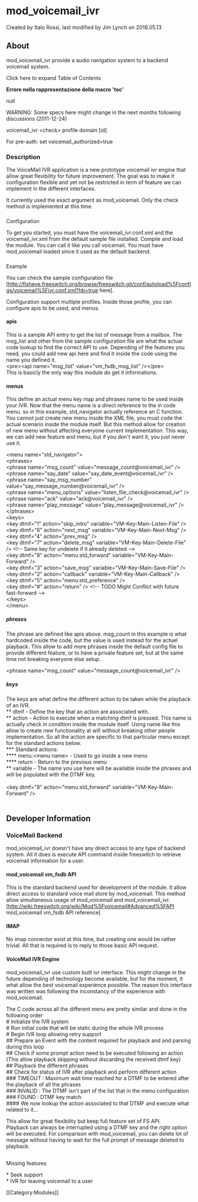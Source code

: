 
# mod_voicemail_ivr 

 Created by  Italo Rossi, last modified by  Jim Lynch on 2018.05.13

## About

mod\_voicemail\_ivr provide a audio navigation system to a backend voicemail system.

Click here to expand Table of Contents

**Errore nella rappresentazione della macro 'toc'**

null

WARNING: Some specs here might change in the next months following discussions (2011-12-24)  
  
voicemail_ivr &lt;check> profile domain [id]

For pre-auth: set voicemail_authorized=true  
  
### Description

  
The VoiceMail IVR application is a new prototype voicemail ivr engine that allow great flexibility for future improvement. The goal was to make it configuration flexible and yet not be restricted in term of feature we can implement in the different interfaces.

It currently used the exact argument as mod\_voicemail. Only the check method is implemented at this time.

###   
Configuration

  
To get you started, you must have the voicemail\_ivr.conf.xml and the voicemail\_ivr.xml from the default sample file installed. Compile and load the module. You can call it like you call voicemail. You must have mod\_voicemail loaded since it used as the default backend.

###   
Example

  
You can check the sample configuration file \[<http://fisheye.freeswitch.org/browse/freeswitch.git/conf/autoload%5Fconfigs/voicemail%5Fivr.conf.xml?hb=true> here\].

Configuration support multiple profiles. Inside those profile, you can configure apis to be used, and menus.

#### apis

  
This is a sample API entry to get the list of message from a mailbox. The msg\_list and other from the sample configuration file are what the actual code lookup to find the correct API to use. Depending of the features you need, you could add new api here and find it inside the code using the name you defined it.  
&lt;pre>&lt;api name="msg\_list" value="vm\_fsdb\_msg\_list" />&lt;/pre>  
This is basicly the only way this module do get it informations.

#### menus

This define an actual menu key map and phrases name to be used inside your IVR. Now that the menu name is a direct reference to the in code menu. so in this example, std\_navigator actually reference an C function. You cannot just create new menu inside the XML file, you must code the actual scenario inside the module itself. But this method allow for creation of new menu without affecting everyone current implementation. This way, we can add new feature and menu, but if you don't want it, you just never use it.

  
&lt;menu name="std_navigator">  
 &lt;phrases>  
 &lt;phrase name="msg_count" value="message_count@voicemail_ivr" />  
 &lt;phrase name="say_date" value="say_date_event@voicemail_ivr" />  
 &lt;phrase name="say_msg_number" value="say_message_number@voicemail_ivr" />  
 &lt;phrase name="menu_options" value="listen_file_check@voicemail_ivr" />  
 &lt;phrase name="ack" value="ack@voicemail_ivr" />  
 &lt;phrase name="play_message" value="play_message@voicemail_ivr" />  
 &lt;/phrases>  
 &lt;keys>  
 &lt;key dtmf="1" action="skip_intro" variable="VM-Key-Main-Listen-File" />  
 &lt;key dtmf="6" action="next_msg" variable="VM-Key-Main-Next-Msg" />  
 &lt;key dtmf="4" action="prev_msg" />  
 &lt;key dtmf="7" action="delete_msg" variable="VM-Key-Main-Delete-File" /> &lt;!-- Same key for undelete if it already deleted -->  
 &lt;key dtmf="8" action="menu:std_forward" variable="VM-Key-Main-Forward" />  
 &lt;key dtmf="3" action="save_msg" variable="VM-Key-Main-Save-File" />  
 &lt;key dtmf="2" action="callback" variable="VM-Key-Main-Callback" />  
 &lt;key dtmf="5" action="menu:std_preference" />  
 &lt;key dtmf="#" action="return" /> &lt;!-- TODO Might Conflict with future fast-forward -->  
 &lt;/keys>  
&lt;/menu>  
  
##### phrases

The phrase are defined like apis above. msg_count in this example is what hardcoded inside the code, but the value is used instead for the actuel playback. This allow to add more phrases inside the default config file to provide different feature, or to have a private feature set, but at the same time not breaking everyone else setup.  
   
 &lt;phrase name="msg_count" value="message_count@voicemail_ivr" />  
  
##### keys

The keys are what define the different action to be taken while the playback of an IVR.  
** dtmf - Define the key that an action are associated with.  
** action - Action to execute when a matching dtmf is pressed. This name is actually check in condition inside the module itself. Using name like this allow to create new functionality at will without breaking other people implementation. So all the action are specific to that particular menu except for the standard actions below.  
*** Standard actions:  
**** menu:&lt;menu name> - Used to go inside a new menu  
**** return - Return to the previous menu  
** variable - The name you use here will be available inside the phrases and will be populated with the DTMF key.  
   
 &lt;key dtmf="8" action="menu:std_forward" variable="VM-Key-Main-Forward" />  
 
## Developer Information

### VoiceMail Backend

mod\_voicemail\_ivr doesn't have any direct access to any type of backend system. All it does is execute API command inside freeswitch to retrieve voicemail information for a user.

#### mod_voicemail vm_fsdb API 

  
This is the standard backend used for development of the module. It allow direct access to standard voice mail store by mod\_voicemail. This method allow simultaneous usage of mod\_voicemail and mod\_voicemail\_ivr.  
\[<http://wiki.freeswitch.org/wiki/Mod%5Fvoicemail#Advanced%5FAPI> mod\_voicemail vm\_fsdb API reference\]

#### IMAP

No imap connector exist at this time, but creating one would be rather trivial. All that is required is to reply to those basic API request.

#### VoiceMail IVR Engine

mod\_voicemail\_ivr use custom built ivr interface. This might change in the future depending of technology become available, but for the moment, it what allow the best voicemail experience possible. The reason this interface was written was following the inconstancy of the experience with mod\_voicemail.

The C code across all the different menu are pretty similar and done in the following order  
\# Initialize the IVR system  
\# Run initial code that will be static during the whole IVR process  
\# Begin IVR loop allowing retry support  
\## Prepare an Event with the content required for playback and and parsing during this loop  
\## Check if some prompt action need to be executed following an action (This allow playback skipping without discarding the received dtmf key)  
\## Playback the different phrases  
\## Check for status of IVR after playback and perform different action  
\### TIMEOUT : Maximum wait time reached for a DTMF to be entered after the playback of all the phrases  
\### INVALID : The DTMF isn't part of the list that in the menu configuration  
\### FOUND : DTMF key match  
\#### We now lookup the action associated to that DTMF and execute what related to it...

This allow for great flexibility but keep full feature set of FS API.  
Playback can always be interrupted using a DTMF key and the right option will be executed. For comparison with mod\_voicemail, you can delete lot of message without having to wait for the full prompt of message deleted to playback.

##   
Missing features

  
\* Seek support  
\* IVR for leaving voicemail to a user

\[\[Category:Modules\]\]


